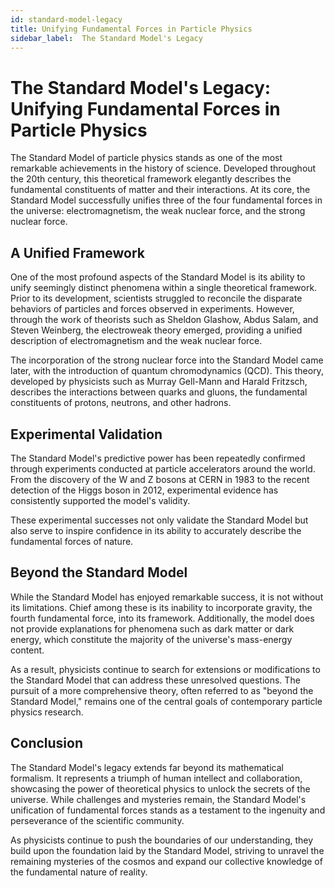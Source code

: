 ```yaml
---
id: standard-model-legacy
title: Unifying Fundamental Forces in Particle Physics
sidebar_label:  The Standard Model's Legacy
---
```


# The Standard Model's Legacy: Unifying Fundamental Forces in Particle Physics

The Standard Model of particle physics stands as one of the most remarkable achievements in the history of science. Developed throughout the 20th century, this theoretical framework elegantly describes the fundamental constituents of matter and their interactions. At its core, the Standard Model successfully unifies three of the four fundamental forces in the universe: electromagnetism, the weak nuclear force, and the strong nuclear force. 

## A Unified Framework

One of the most profound aspects of the Standard Model is its ability to unify seemingly distinct phenomena within a single theoretical framework. Prior to its development, scientists struggled to reconcile the disparate behaviors of particles and forces observed in experiments. However, through the work of theorists such as Sheldon Glashow, Abdus Salam, and Steven Weinberg, the electroweak theory emerged, providing a unified description of electromagnetism and the weak nuclear force.

The incorporation of the strong nuclear force into the Standard Model came later, with the introduction of quantum chromodynamics (QCD). This theory, developed by physicists such as Murray Gell-Mann and Harald Fritzsch, describes the interactions between quarks and gluons, the fundamental constituents of protons, neutrons, and other hadrons.

## Experimental Validation

The Standard Model's predictive power has been repeatedly confirmed through experiments conducted at particle accelerators around the world. From the discovery of the W and Z bosons at CERN in 1983 to the recent detection of the Higgs boson in 2012, experimental evidence has consistently supported the model's validity.

These experimental successes not only validate the Standard Model but also serve to inspire confidence in its ability to accurately describe the fundamental forces of nature.

## Beyond the Standard Model

While the Standard Model has enjoyed remarkable success, it is not without its limitations. Chief among these is its inability to incorporate gravity, the fourth fundamental force, into its framework. Additionally, the model does not provide explanations for phenomena such as dark matter or dark energy, which constitute the majority of the universe's mass-energy content.

As a result, physicists continue to search for extensions or modifications to the Standard Model that can address these unresolved questions. The pursuit of a more comprehensive theory, often referred to as "beyond the Standard Model," remains one of the central goals of contemporary particle physics research.

## Conclusion

The Standard Model's legacy extends far beyond its mathematical formalism. It represents a triumph of human intellect and collaboration, showcasing the power of theoretical physics to unlock the secrets of the universe. While challenges and mysteries remain, the Standard Model's unification of fundamental forces stands as a testament to the ingenuity and perseverance of the scientific community.

As physicists continue to push the boundaries of our understanding, they build upon the foundation laid by the Standard Model, striving to unravel the remaining mysteries of the cosmos and expand our collective knowledge of the fundamental nature of reality.
